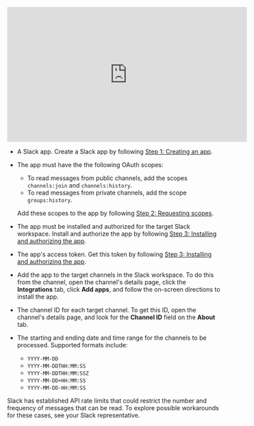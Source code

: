 <iframe
width="560"
height="315"
src="https://www.youtube.com/embed/0F1MXMgk3kY"
title="YouTube video player"
frameborder="0"
allow="accelerometer; autoplay; clipboard-write; encrypted-media; gyroscope; picture-in-picture"
allowfullscreen
></iframe>

- A Slack app. Create a Slack app by following [Step 1: Creating an app](https://api.slack.com/quickstart#creating).
- The app must have the the following OAuth scopes:

  - To read messages from public channels, add the scopes `channels:join` and `channels:history`.
  - To read messages from private channels, add the scope `groups:history`.
  
  Add these scopes to the app by following [Step 2: Requesting scopes](https://api.slack.com/quickstart#scopes).

- The app must be installed and authorized for the target Slack workspace. Install and authorize the app by following [Step 3: Installing and authorizing the app](https://api.slack.com/quickstart#installing).
- The app's access token. Get this token by following [Step 3: Installing and authorizing the app](https://api.slack.com/quickstart#installing).
- Add the app to the target channels in the Slack workspace. To do this from the channel, open the channel's details page, click the **Integrations** tab, click **Add apps**, and follow the on-screen directions to install the app.
- The channel ID for each target channel. To get this ID, open the channel's details page, and look for the **Channel ID** field on the **About** tab.
- The starting and ending date and time range for the channels to be processed. Supported formats include:

  - `YYYY-MM-DD`
  - `YYYY-MM-DDTHH:MM:SS`
  - `YYYY-MM-DDTHH:MM:SSZ`
  - `YYYY-MM-DD+HH:MM:SS`
  - `YYYY-MM-DD-HH:MM:SS`

<Info>
    Slack has established API rate limits that could restrict the number and frequency of messages that can be read. To 
    explore possible workarounds for these cases, see your Slack representative.
</Info>